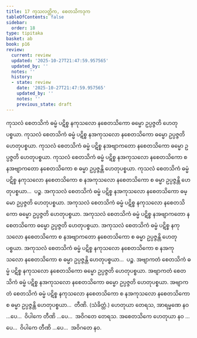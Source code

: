 ```yaml
---
title: 17 ကုသလတ္တိက, စေတသိကဒုက
tableOfContents: false
sidebar:
  order: 18
type: tipitaka
basket: ab
book: p16
review:
  current: review
  updated: '2025-10-27T21:47:59.957565'
  updated_by: ''
  notes: ''
  history:
  - state: review
    date: '2025-10-27T21:47:59.957565'
    updated_by: ''
    notes: ''
    previous_state: draft
---
```



<ReviewStatus review={frontmatter.review} showDetails={true} />

<HypothesisAnnotation frontmatter={frontmatter} />

<DynamicBreadcrumb />

<Division number="35" book="p16" e="ch" v="40" p="257">

<Paragraph number="89" book="p16">
ကုသလံ စေတသိကံ ဓမ္မံ ပဋိစ္စ နကုသလော နစေတသိကော ဓမ္မော ဥပ္ပဇ္ဇတိ ဟေတုပစ္စယာ. ကုသလံ စေတသိကံ ဓမ္မံ ပဋိစ္စ နအကုသလော နစေတသိကော ဓမ္မော ဥပ္ပဇ္ဇတိ ဟေတုပစ္စယာ. ကုသလံ စေတသိကံ ဓမ္မံ ပဋိစ္စ နအဗျာကတော နစေတသိကော ဓမ္မော ဥပ္ပဇ္ဇတိ ဟေတုပစ္စယာ. ကုသလံ စေတသိကံ ဓမ္မံ ပဋိစ္စ နအကုသလော နစေတသိကော စ နအဗျာကတော နစေတသိကော စ ဓမ္မာ ဥပ္ပဇ္ဇန္တိ ဟေတုပစ္စယာ. ကုသလံ စေတသိကံ ဓမ္မံ ပဋိစ္စ နကုသလော နစေတသိကော စ နအကုသလော နစေတသိကော စ ဓမ္မာ ဥပ္ပဇ္ဇန္တိ ဟေတုပစ္စယာ…  ပဉ္စ.
</Paragraph>

<Paragraph number="90" book="p16">
အကုသလံ စေတသိကံ ဓမ္မံ ပဋိစ္စ နအကုသလော နစေတသိကော ဓမ္မော ဥပ္ပဇ္ဇတိ ဟေတုပစ္စယာ. အကုသလံ စေတသိကံ ဓမ္မံ ပဋိစ္စ နကုသလော နစေတသိကော ဓမ္မော ဥပ္ပဇ္ဇတိ ဟေတုပစ္စယာ. အကုသလံ စေတသိကံ ဓမ္မံ ပဋိစ္စ နအဗျာကတော နစေတသိကော ဓမ္မော ဥပ္ပဇ္ဇတိ ဟေတုပစ္စယာ. အကုသလံ စေတသိကံ ဓမ္မံ ပဋိစ္စ နကုသလော နစေတသိကော စ နအဗျာကတော နစေတသိကော စ ဓမ္မာ ဥပ္ပဇ္ဇန္တိ ဟေတုပစ္စယာ. အကုသလံ စေတသိကံ ဓမ္မံ ပဋိစ္စ နကုသလော နစေတသိကော စ နအကုသလော နစေတသိကော စ ဓမ္မာ ဥပ္ပဇ္ဇန္တိ ဟေတုပစ္စယာ…  ပဉ္စ.
</Paragraph>

<Paragraph number="91" book="p16">
အဗျာကတံ စေတသိကံ ဓမ္မံ ပဋိစ္စ နကုသလော နစေတသိကော ဓမ္မော ဥပ္ပဇ္ဇတိ ဟေတုပစ္စယာ. အဗျာကတံ စေတသိကံ ဓမ္မံ ပဋိစ္စ နအကုသလော နစေတသိကော ဓမ္မော ဥပ္ပဇ္ဇတိ ဟေတုပစ္စယာ. အဗျာကတံ စေတသိကံ ဓမ္မံ ပဋိစ္စ နကုသလော နစေတသိကော စ နအကုသလော နစေတသိကော စ ဓမ္မာ ဥပ္ပဇ္ဇန္တိ ဟေတုပစ္စယာ…  တီဏိ. (သံခိတ္တံ.)
</Paragraph>

<Paragraph number="92" book="p16">
ဟေတုယာ တေရသ, အာရမ္မဏေ နဝ …ပေ…  ဝိပါကေ တီဏိ …ပေ…  အဝိဂတေ တေရသ.
</Paragraph>

<Paragraph number="93" book="p16">
အစေတသိကေ ဟေတုယာ နဝ …ပေ…  ဝိပါကေ တီဏိ …ပေ…  အဝိဂတေ နဝ.
</Paragraph>
</Division>